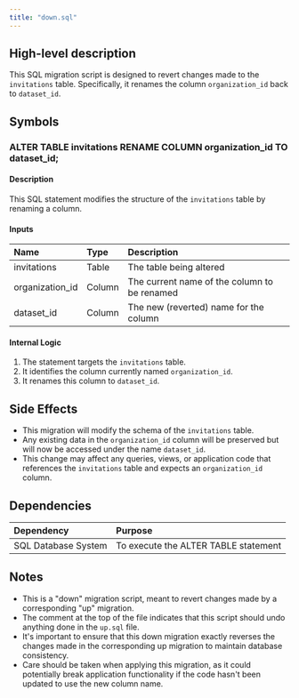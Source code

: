 ```yaml
---
title: "down.sql"
---
```


## High-level description
This SQL migration script is designed to revert changes made to the `invitations` table. Specifically, it renames the column `organization_id` back to `dataset_id`.

## Symbols

### ALTER TABLE invitations RENAME COLUMN organization_id TO dataset_id;
#### Description
This SQL statement modifies the structure of the `invitations` table by renaming a column.

#### Inputs
| Name | Type | Description |
|:-----|:-----|:------------|
| invitations | Table | The table being altered |
| organization_id | Column | The current name of the column to be renamed |
| dataset_id | Column | The new (reverted) name for the column |

#### Internal Logic
1. The statement targets the `invitations` table.
2. It identifies the column currently named `organization_id`.
3. It renames this column to `dataset_id`.

## Side Effects
- This migration will modify the schema of the `invitations` table.
- Any existing data in the `organization_id` column will be preserved but will now be accessed under the name `dataset_id`.
- This change may affect any queries, views, or application code that references the `invitations` table and expects an `organization_id` column.

## Dependencies
| Dependency | Purpose |
|:-----------|:--------|
| SQL Database System | To execute the ALTER TABLE statement |

## Notes
- This is a "down" migration script, meant to revert changes made by a corresponding "up" migration.
- The comment at the top of the file indicates that this script should undo anything done in the `up.sql` file.
- It's important to ensure that this down migration exactly reverses the changes made in the corresponding up migration to maintain database consistency.
- Care should be taken when applying this migration, as it could potentially break application functionality if the code hasn't been updated to use the new column name.